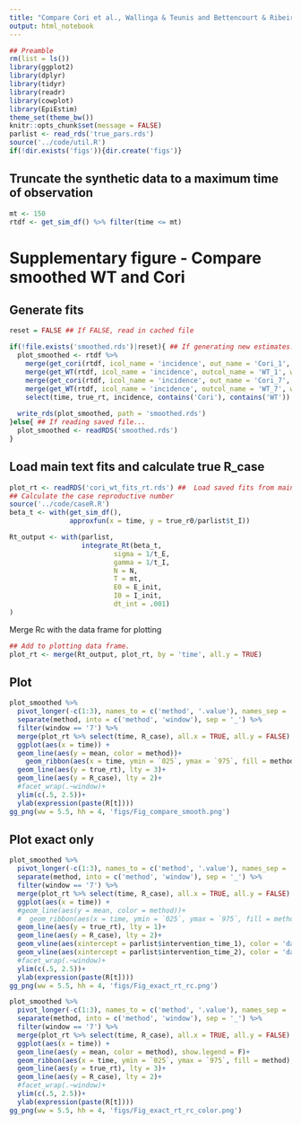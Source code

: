 ```yaml
---
title: "Compare Cori et al., Wallinga & Teunis and Bettencourt & Ribeiro methods"
output: html_notebook
---
```



```r
## Preamble
rm(list = ls())
library(ggplot2)
library(dplyr)
library(tidyr)
library(readr)
library(cowplot)
library(EpiEstim)
theme_set(theme_bw())
knitr::opts_chunk$set(message = FALSE)
parlist <- read_rds('true_pars.rds')
source('../code/util.R')
if(!dir.exists('figs')){dir.create('figs')}
```

## Truncate the synthetic data to a maximum time of observation

```r
mt <- 150
rtdf <- get_sim_df() %>% filter(time <= mt)
```

# Supplementary figure - Compare smoothed WT and Cori

## Generate fits
```r

reset = FALSE ## If FALSE, read in cached file

if(!file.exists('smoothed.rds')|reset){ ## If generating new estimates...
  plot_smoothed <- rtdf %>%
    merge(get_cori(rtdf, icol_name = 'incidence', out_name = 'Cori_1', window = 1, wend = FALSE), by = 'time') %>%    ## Estimate using Cori et al. Function get_cori is defined in `util.R`
    merge(get_WT(rtdf, icol_name = 'incidence', outcol_name = 'WT_1', window = 1, wend = FALSE), by = 'time') %>%      ## Estimate using WT. Function get_WT is defined in `util.R` -- Note, this takes several minutes to generate CIs.
    merge(get_cori(rtdf, icol_name = 'incidence', out_name = 'Cori_7', window = 7, wend = FALSE), by = 'time') %>%     ## Estimate using Cori et al. Function get_cori is defined in `util.R`
    merge(get_WT(rtdf, icol_name = 'incidence', outcol_name = 'WT_7', window = 7, wend = FALSE), by = 'time') %>%      ## Estimate using WT. Function get_WT is defined in `util.R` -- Note, this takes several minutes to generate CIs.
    select(time, true_rt, incidence, contains('Cori'), contains('WT')) 
  
  write_rds(plot_smoothed, path = 'smoothed.rds')
}else{ ## If reading saved file...
  plot_smoothed <- readRDS('smoothed.rds')
}
```


## Load main text fits and calculate true R_case
```r
plot_rt <- readRDS('cori_wt_fits_rt.rds') ##  Load saved fits from main text figure
## Calculate the case reproductive number
source('../code/caseR.R')
beta_t <- with(get_sim_df(),
               approxfun(x = time, y = true_r0/parlist$t_I))

Rt_output <- with(parlist,
                  integrate_Rt(beta_t, 
                          sigma = 1/t_E, 
                          gamma = 1/t_I, 
                          N = N, 
                          T = mt, 
                          E0 = E_init, 
                          I0 = I_init, 
                          dt_int = .001)
) 
```

Merge Rc with the data frame for plotting
```r
## Add to plotting data frame.
plot_rt <- merge(Rt_output, plot_rt, by = 'time', all.y = TRUE)
```

## Plot

```r
plot_smoothed %>%
  pivot_longer(-c(1:3), names_to = c('method', '.value'), names_sep = '\\.') %>%
  separate(method, into = c('method', 'window'), sep = '_') %>%
  filter(window == '7') %>%
  merge(plot_rt %>% select(time, R_case), all.x = TRUE, all.y = FALSE) %>%
  ggplot(aes(x = time)) +
  geom_line(aes(y = mean, color = method))+
    geom_ribbon(aes(x = time, ymin = `025`, ymax = `975`, fill = method), alpha = .5) +
  geom_line(aes(y = true_rt), lty = 3)+
  geom_line(aes(y = R_case), lty = 2)+
  #facet_wrap(.~window)+
  ylim(c(.5, 2.5))+
  ylab(expression(paste(R[t])))
gg_png(ww = 5.5, hh = 4, 'figs/Fig_compare_smooth.png')
```

## Plot exact only

```r
plot_smoothed %>%
  pivot_longer(-c(1:3), names_to = c('method', '.value'), names_sep = '\\.') %>%
  separate(method, into = c('method', 'window'), sep = '_') %>%
  filter(window == '7') %>%
  merge(plot_rt %>% select(time, R_case), all.x = TRUE, all.y = FALSE) %>%
  ggplot(aes(x = time)) +
  #geom_line(aes(y = mean, color = method))+
  #  geom_ribbon(aes(x = time, ymin = `025`, ymax = `975`, fill = method), alpha = .5) +
  geom_line(aes(y = true_rt), lty = 1)+
  geom_line(aes(y = R_case), lty = 2)+
  geom_vline(aes(xintercept = parlist$intervention_time_1), color = 'darkred')+
  geom_vline(aes(xintercept = parlist$intervention_time_2), color = 'darkred')+
  #facet_wrap(.~window)+
  ylim(c(.5, 2.5))+
  ylab(expression(paste(R[t])))
gg_png(ww = 5.5, hh = 4, 'figs/Fig_exact_rt_rc.png')
```


```r
plot_smoothed %>%
  pivot_longer(-c(1:3), names_to = c('method', '.value'), names_sep = '\\.') %>%
  separate(method, into = c('method', 'window'), sep = '_') %>%
  filter(window == '7') %>%
  merge(plot_rt %>% select(time, R_case), all.x = TRUE, all.y = FALSE) %>%
  ggplot(aes(x = time)) +
  geom_line(aes(y = mean, color = method), show.legend = F)+
  geom_ribbon(aes(x = time, ymin = `025`, ymax = `975`, fill = method), alpha = .5, show.legend = F) +
  geom_line(aes(y = true_rt), lty = 3)+
  geom_line(aes(y = R_case), lty = 2)+
  #facet_wrap(.~window)+
  ylim(c(.5, 2.5))+
  ylab(expression(paste(R[t])))
gg_png(ww = 5.5, hh = 4, 'figs/Fig_exact_rt_rc_color.png')
```

